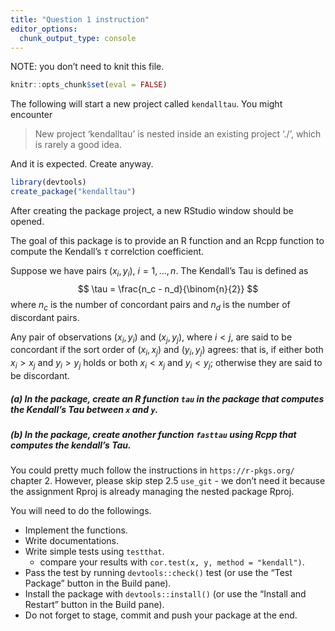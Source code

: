 ```yaml
---
title: "Question 1 instruction"
editor_options: 
  chunk_output_type: console
---
```


NOTE: you don't need to knit this file.

```r
knitr::opts_chunk$set(eval = FALSE)
```

The following will start a new project called `kendalltau`. You might encounter

> New project 'kendalltau' is nested inside an existing project './', which is rarely a good idea.

And it is expected. Create anyway.

```r
library(devtools)
create_package("kendalltau")
```

After creating the package project, a new RStudio window should be opened.

The goal of this package is to provide an R function and an Rcpp function to compute the Kendall's $\tau$ correlction coefficient.

Suppose we have pairs $(x_i, y_i)$, $i=1,...,n$. The Kendall's Tau is defined as
$$
\tau = \frac{n_c - n_d}{\binom{n}{2}}
$$
where $n_c$ is the number of concordant pairs and $n_d$ is the number of discordant pairs.

Any pair of observations $(x_{i},y_{i})$ and $(x_{j},y_{j})$, where $i<j$, are said to be concordant if the sort order of $(x_{i},x_{j})$ and $(y_{i},y_{j})$ agrees: that is, if either both $x_{i}>x_{j}$ and $y_{i}>y_{j}$ holds or both $x_{i}<x_{j}$ and $y_{i}<y_{j}$; otherwise they are said to be discordant.

##### (a) In the package, create an R function `tau` in the package that computes the Kendall's Tau between `x` and `y`.

##### (b) In the package, create another function `fasttau` using Rcpp that computes the kendall's Tau.


You could pretty much follow the instructions in `https://r-pkgs.org/` chapter 2. However, please skip step 2.5 `use_git` - we don't need it because the assignment Rproj is already managing the nested package Rproj.

You will need to do the followings.

- Implement the functions.
- Write documentations.
- Write simple tests using `testthat`.
  - compare your results with `cor.test(x, y, method = "kendall")`.
- Pass the test by running `devtools::check()` test (or use the "Test Package" button in the Build pane).
- Install the package with `devtools::install()` (or use the "Install and Restart" button in the Build pane).
- Do not forget to stage, commit and push your package at the end.
